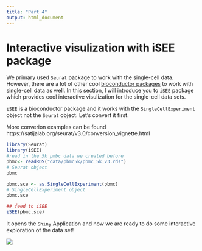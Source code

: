```yaml
---
title: "Part 4"
output: html_document
---
```


# Interactive visulization with iSEE package

We primary used `Seurat` package to work with the single-cell data. However, there are a lot of other cool [bioconductor packages](https://bioconductor.org/) to work with single-cell data as well. In this section, I will introduce you to `iSEE` package which provides cool interactive visulization for the single-cell data sets.

`iSEE` is a bioconductor package and it works with the `SingleCellExperiment` object not the `Seurat` object. Let's convert it first.

More converion examples can be found https://satijalab.org/seurat/v3.0/conversion_vignette.html

```r
library(Seurat)
library(iSEE)
#read in the 5k pmbc data we created before
pbmc<- readRDS("data/pbmc5k/pbmc_5k_v3.rds")
# Seurat object
pbmc

pbmc.sce <- as.SingleCellExperiment(pbmc)
# SingleCellExperiment object
pbmc.sce
```

```r
## feed to iSEE
iSEE(pbmc.sce)
```

It opens the `Shiny` Application and now we are ready to do some interactive exploration of the data set!

![](img/iSEE.png)
